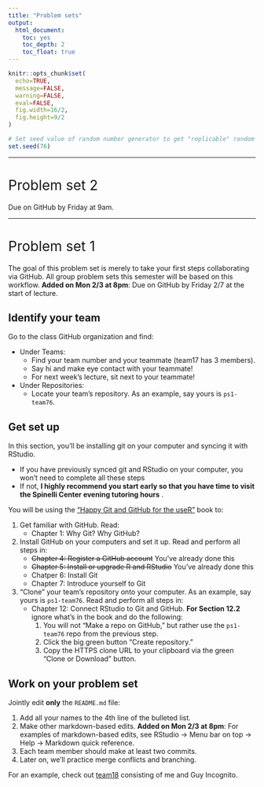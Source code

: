 ```yaml
---
title: "Problem sets"
output:
  html_document:
    toc: yes
    toc_depth: 2
    toc_float: true
---
```


```r
knitr::opts_chunk$set(
  echo=TRUE, 
  message=FALSE, 
  warning=FALSE, 
  eval=FALSE, 
  fig.width=16/2, 
  fig.height=9/2
)

# Set seed value of random number generator to get "replicable" random numbers.
set.seed(76)
```

<style>
h1{font-weight: 400;}
</style>


<!--
{target="_blank"}
-->



***



# Problem set 2 {#PS2}

Due on GitHub by Friday at 9am.




***



# Problem set 1 {#PS1}

The goal of this problem set is merely to take your first steps collaborating via GitHub. All group problem sets this semester will be based on this workflow. **Added on Mon 2/3 at 8pm**: Due on GitHub by Friday 2/7 at the start of lecture.

## Identify your team

Go to the class GitHub organization and find:

+ Under Teams:
    + Find your team number and your teammate (team17 has 3 members).
    + Say hi and make eye contact with your teammate!
    + For next week's lecture, sit next to your teammate!
+ Under Repositories:
    + Locate your team's repository. As an example, say yours is `ps1-team76`. 


## Get set up

In this section, you'll be installing git on your computer and syncing it with RStudio.

* If you have previously synced git and RStudio on your computer, you won't need to complete all these steps
* If not, **I highly recommend you start early so that you have time to visit the Spinelli Center evening tutoring hours** .

You will be using the ["Happy Git and GitHub for the useR"](https://happygitwithr.com/){target="_blank"} book to:

1. Get familiar with GitHub. Read:
    + Chapter 1: Why Git? Why GitHub?
1. Install GitHub on your computers and set it up. Read and perform all steps in:
    + ~~Chapter 4: Register a GitHub account~~ You've already done this
    + ~~Chapter 5: Install or upgrade R and RStudio~~ You've already done this
    + Chatper 6: Install Git
    + Chapter 7: Introduce yourself to Git
1. "Clone" your team's repository onto your computer. As an example, say yours is `ps1-team76`.  Read and perform all steps in:
    + Chapter 12: Connect RStudio to Git and GitHub. **For Section 12.2** ignore what's in the book and do the following:
        1. You will not "Make a repo on GitHub," but rather use the `ps1-team76` repo from the previous step. 
        1. Click the big green button "Create repository."
        1. Copy the HTTPS clone URL to your clipboard via the green "Clone or Download" button.


## Work on your problem set

Jointly edit **only** the `README.md` file:

1. Add all your names to the 4th line of the bulleted list.
1. Make other markdown-based edits. **Added on Mon 2/3 at 8pm**: For examples of markdown-based edits, see RStudio -> Menu bar on top -> Help -> Markdown quick reference.
1. Each team member should make at least two commits.
1. Later on, we'll practice merge conflicts and branching.

For an example, check out [team18](https://github.com/293-2020-01-Fall/ps1-team18){target="_blank"} consisting of me and Guy Incognito.


